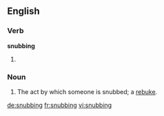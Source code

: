 
==English==

===Verb===
'''snubbing'''

# {{present participle of|snub}}

===Noun===
{{en-noun}}

# The act by which someone is snubbed; a [[rebuke]].

[[de:snubbing]]
[[fr:snubbing]]
[[vi:snubbing]]